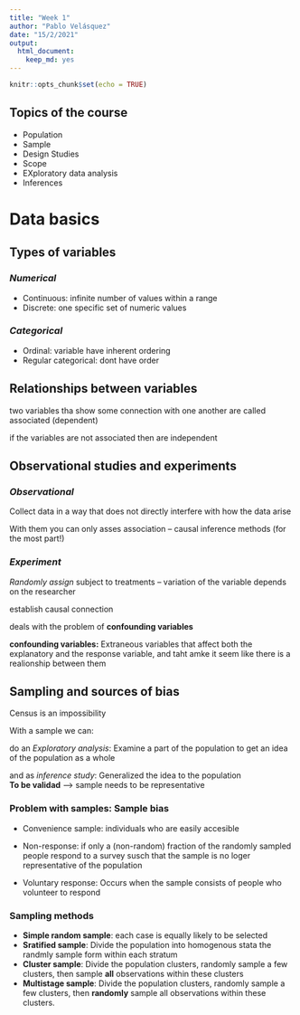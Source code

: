 ```yaml
---
title: "Week 1"
author: "Pablo Velásquez"
date: "15/2/2021"
output: 
  html_document: 
    keep_md: yes
---
```


```r
knitr::opts_chunk$set(echo = TRUE)
```
 
## **Topics of the course** 
* Population 
* Sample 
* Design Studies 
* Scope
* EXploratory data analysis 
* Inferences

# **Data basics**  

## **Types of variables**      
 
### *Numerical*  

* Continuous: infinite number of values within a range
* Discrete: one specific set of numeric values

### *Categorical*  

* Ordinal: variable have inherent ordering
* Regular categorical: dont have order


## **Relationships between variables**   

two variables tha show some connection with one another are called associated 
(dependent)

if the variables are not associated then are independent

## **Observational studies and experiments**       
   
### *Observational*        
  
Collect data in a way that does not directly interfere with how the data arise
  
With them you can only asses association -- causal inference methods (for the most part!)
   
### *Experiment*      

*Randomly assign* subject to treatments -- variation of the variable depends on the researcher

establish causal connection 

deals with the problem of **confounding variables**

**confounding variables:** Extraneous variables that affect both the explanatory and the response variable, and taht amke it seem like there is a realionship between them 


## **Sampling and sources of bias**       

Census is an impossibility

With a sample we can:

do an *Exploratory analysis*: Examine a part of the population to get an idea of the population as a whole

and as *inference study*: Generalized the idea to the population           
**To be validad** ----> sample needs to be representative 

### **Problem with samples: Sample bias**

* Convenience sample: individuals  who are easily accesible

* Non-response: if only a (non-random) fraction of the randomly sampled people respond to a survey susch that the sample is no loger representative of the population

* Voluntary response: Occurs when the sample consists of people who volunteer to respond

### **Sampling methods**

* **Simple random sample**: each case is equally likely to be selected
* **Sratified sample**: Divide the population into homogenous stata the randmly sample form within each stratum
* **Cluster sample**: Divide the population clusters, randomly sample a few clusters, then sample **all** observations within these clusters
* **Multistage sample**: Divide the population clusters, randomly sample a few clusters, then **randomly** sample all observations within these clusters.














